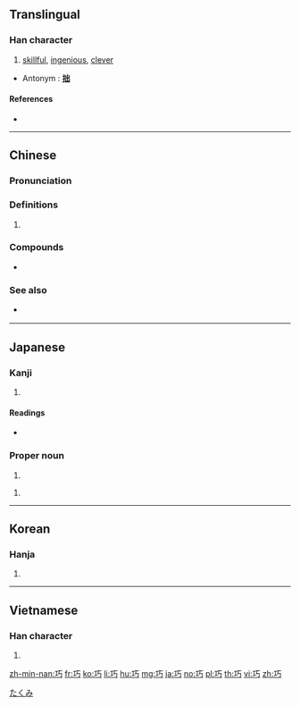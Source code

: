==Translingual==

===Han character===
{{Han char|rn=48|rad=工|as=02|sn=5|four=11127|canj=MMVS|ids=⿰工丂}}

# [[skillful]], [[ingenious]], [[clever]]

* Antonym : '''[[拙]]'''

====References====
* {{Han ref|kx=0325.090|dkj=08721|dj=0628.010|hdz=10412.010|uh=5DE7|ud=24039|bh=A5A9|bd=42409}}

----

==Chinese==
{{zh-forms}}

===Pronunciation===
{{zh-pron
|m=qiǎo
|c=haau2,kiu2
|h=
|mn=khiáu
|w=
|mc=y
|oc=y
|ma=Zh-qiao.ogg
|cat=a
}}

===Definitions===
{{zh-hanzi}}

# {{rfdef|lang=zh}}

===Compounds===
* {{zh-l|巧克力|qiǎokèlì}}

===See also===
* {{qualifier|Mandarin}} {{zh-l|聰明|cōngmíng}}

----

==Japanese==

===Kanji===
{{ja-kanji|grade=c|rs=工02}}

# {{defn|lang=ja|sort=工02}}

====Readings====
* {{ja-readings|goon=[[きょう]] (kyō)|kanon=[[こう]] (kō)|kun=[[うまい]] (umai), [[たくみ]] (takumi), [[さとい]] (satoi)}}

===Proper noun===
{{ja-pos|proper|たくみ}}

# {{given name|male|lang=ja}}

{{ja-pos|proper|こう}}

# {{given name|male|lang=ja}}

[[Category:Japanese male given names|たくみ]]

----

==Korean==

===Hanja===
{{ko-hanja|hangeul=교|rv=gyo|mr=kyo}}

# {{defn|lang=ko|sort=工02}}

----

==Vietnamese==

===Han character===
{{vi-hantu|[[xảo]], [[nghiệp]]|rs=工02}}

# {{defn|lang=vi|sort=工02}}

[[zh-min-nan:巧]]
[[fr:巧]]
[[ko:巧]]
[[li:巧]]
[[hu:巧]]
[[mg:巧]]
[[ja:巧]]
[[no:巧]]
[[pl:巧]]
[[th:巧]]
[[vi:巧]]
[[zh:巧]]